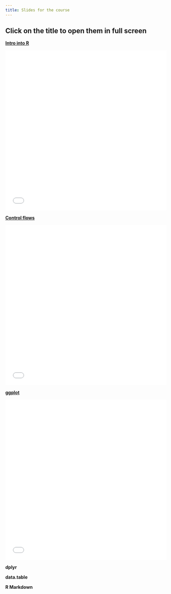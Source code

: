 ```yaml
---
title: Slides for the course
---
```

 <style>
        /* Basic styles for the iframe */
        iframe {
            width: 100%;
            height: 500px;
            border: none;
            cursor: pointer; /* Makes the iframe appear clickable */
        }
</style>


 <h2> Click on the title to open them in full screen </h2>



<p> [**Intro into R**](intro_R.qmd)</p>
<iframe id="myIframe" class="slide-deck" src="intro_R.html" title="Intro into R"> </iframe>

<p> [**Control flows**](control_flows.qmd)</p>
<iframe id="myIframe" class="slide-deck" src="control_flows.html" title="Control flows"> </iframe>


<p> [**ggplot**](ggplot.qmd) </p>
<iframe id="myIframe" class="slide-deck" src="ggplot.html" title="ggplot intro"> </iframe>



<p> **dplyr** </p>


<p> **data.table** </p>


<p> **R Markdown** </p>
